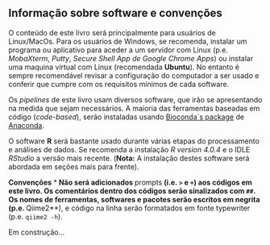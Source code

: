 ## Informação sobre software e convenções {-}

O conteúdo de este livro será principalmente para usuários de Linux/MacOs. Para os usuários de Windows, se recomenda, instalar um programa ou aplicativo para aceder a um servidor com Linux (p.e. *MobaXterm*, *Putty*, *Secure Shell App de Google Chrome Apps*) ou instalar uma maquina virtual com Linux (recomendada **Ubuntu**). No entanto é sempre recomendável revisar a configuração do computador a ser usado e conferir que cumpre com os requisitos mínimos de cada software. 

Os *pipelines* de este livro usam diversos software, que irão se apresentando na medida que sejam necessários. A maioria das ferramentas baseadas em código (*code-based*), serão instaladas usando [Bioconda`s package](https://anaconda.org/bioconda) de [Anaconda](https://anaconda.org/). 

O software **R** será bastante usado durante várias etapas do processamento e análises de dados. Se recomenda a instalação *R version 4.0.4* e o IDLE *RStudio* a versão mais recente. (**Nota:** A instalação destes software será abordada em seções mais para frente).

**Convenções**
***
Não será adicionados **prompts** (i.e. `>` e `+`) aos códigos em este livro. Os comentários dentro dos códigos serão sinalizados com `##`. Os nomes de ferramentas, softwares e pacotes serão escritos em negrita (p.e. **Qiime2**), e código na linha serão formatados em fonte typewriter (p.e. `qiime2 -h`).

Em construção...










